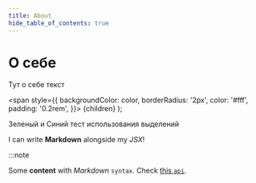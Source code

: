 ```yaml
---
title: About
hide_table_of_contents: true
---
```


# О себе

Тут о себе текст

  <span
    style={{
      backgroundColor: color,
      borderRadius: '2px',
      color: '#fff',
      padding: '0.2rem',
    }}>
    {children}
  </span>
);

<Highlight color="#25c2a0">Зеленый</Highlight> и <Highlight color="#1877F2">Синий</Highlight> тест использования выделений


I can write **Markdown** alongside my _JSX_!

:::note

Some **content** with _Markdown_ `syntax`. Check [this `api`](#).